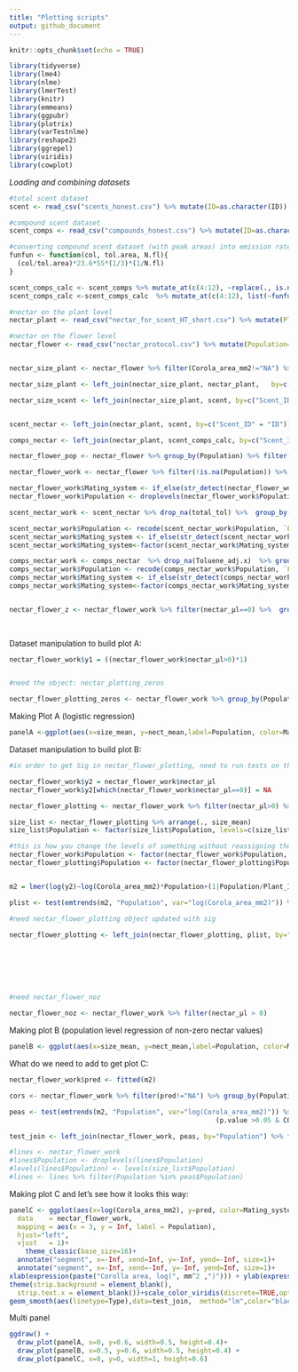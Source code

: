 ```yaml
---
title: "Plotting scripts"
output: github_document
---
```


```r
knitr::opts_chunk$set(echo = TRUE)
```

```r
library(tidyverse)
library(lme4)
library(nlme)
library(lmerTest)
library(knitr)
library(emmeans)
library(ggpubr)
library(plotrix)
library(varTestnlme)
library(reshape2)
library(ggrepel)
library(viridis)
library(cowplot)
```

*Loading and combining datasets*

```r
#total scent dataset
scent <- read_csv("scents_honest.csv") %>% mutate(ID=as.character(ID)) 

#compound scent dataset
scent_comps <- read_csv("compounds_honest.csv") %>% mutate(ID=as.character(ID))

#converting compound scent dataset (with peak areas) into emission rates
funfun <- function(col, tol.area, N.fl){
  (col/tol.area)*23.6*55*(1/3)*(1/N.fl)
}

scent_comps_calc <- scent_comps %>% mutate_at(c(4:12), ~replace(., is.na(.), 0)) %>% left_join(., scent, by="ID")
scent_comps_calc <-scent_comps_calc  %>% mutate_at(c(4:12), list(~funfun(., Toluene_adj.y,NFlowers.x)))

#nectar on the plant level
nectar_plant <- read_csv("nectar_for_scent_HT_short.csv") %>% mutate(Plant_id=as.factor(as.character(Plant_id)))

#nectar on the flower level
nectar_flower <- read_csv("nectar_protocol.csv") %>% mutate(Population=as.factor(Population), Plant_ID=as.factor(as.character(Plant_ID)), Flower_id=as.factor(as.character(Flower_id)), plant_id=as.factor(as.character(plant_id)))


nectar_size_plant <- nectar_flower %>% filter(Corola_area_mm2!="NA") %>%   group_by(Population, plant_id) %>% summarize(size=mean(Corola_area_mm2), nect=mean(nectar_μl))

nectar_size_plant <- left_join(nectar_size_plant, nectar_plant,   by=c("Population", "plant_id"="Plant_id")) %>% group_by(Population) %>%  filter(length(unique(plant_id))>=8) %>% dplyr::select(-Mean_nectar, -Notes, -`X7`)

nectar_size_scent <- left_join(nectar_size_plant, scent, by=c("Scent_ID"="ID")) %>%  filter(Scent_ID!="NA") %>% drop_na() %>% mutate(log_size = log(size), log_nect=log(nect+0.0001), log_scent=log(total_tol))


scent_nectar <- left_join(nectar_plant, scent, by=c("Scent_ID" = "ID"))

comps_nectar <- left_join(nectar_plant, scent_comps_calc, by=c("Scent_ID" = "ID"))

```

```r

nectar_flower_pop <- nectar_flower %>% group_by(Population) %>% filter(length(unique(Plant_ID))>=8)

nectar_flower_work <- nectar_flower %>% filter(!is.na(Population)) %>%  filter(!is.na(nectar_μl)) %>% filter(!is.na(Corola_area_mm2)) %>% filter(Corola_area_mm2>0) %>% filter(Population %in% nectar_flower_pop$Population)

nectar_flower_work$Mating_system <- if_else(str_detect(nectar_flower_work$Population,"^G|^I"), "SI", "SC")
nectar_flower_work$Population <- droplevels(nectar_flower_work$Population)

scent_nectar_work <- scent_nectar %>% drop_na(total_tol) %>%  group_by(Population) %>% filter(length(unique(Plant_id))>=8)

scent_nectar_work$Population <- recode(scent_nectar_work$Population, `Fr3/IT11`="Fr3", `Fr4/IT12`="Fr4")
scent_nectar_work$Mating_system <- if_else(str_detect(scent_nectar_work$Population,"^G|^I"), "SI", "SC")
scent_nectar_work$Mating_system<-factor(scent_nectar_work$Mating_system, levels=c("SI", "SC"))

comps_nectar_work <- comps_nectar  %>% drop_na(Toluene_adj.x)  %>% group_by(Population) %>% filter(length(unique(Plant_id))>=8)
comps_nectar_work$Population <- recode(comps_nectar_work$Population, `Fr3/IT11`="Fr3", `Fr4/IT12`="Fr4")
comps_nectar_work$Mating_system <- if_else(str_detect(comps_nectar_work$Population,"^G|^I"), "SI", "SC")
comps_nectar_work$Mating_system<-factor(comps_nectar_work$Mating_system, levels=c("SI", "SC"))


nectar_flower_z <- nectar_flower_work %>% filter(nectar_μl==0) %>%  group_by(Population, plant_id) %>% summarize(N_fl=length(flower_id))
                                                                                                                 
                                                                                                                 
```

Dataset manipulation to build plot A:
```r
nectar_flower_work$y1 = ((nectar_flower_work$nectar_μl>0)*1)


#need the object: nectar_plotting_zeros

nectar_flower_plotting_zeros <- nectar_flower_work %>% group_by(Population) %>% mutate(nect_mean=mean(y1), nect_min=min(y1), nect_max=max(y1), size_mean=mean(log(Corola_area_mm2)), size_min=min(log(Corola_area_mm2)), size_max=max(log(Corola_area_mm2)), size_se=std.error(log(Corola_area_mm2)), nect_se=std.error(y1)) %>% summarize(nect_mean=unique(nect_mean),nect_min=unique(nect_min), nect_max=unique(nect_max), size_mean=unique(size_mean), size_min=unique(size_min), size_max=unique(size_max), size_se=unique(size_se), nect_se=unique(nect_se)) %>% mutate(Mating_system=if_else(str_detect(Population,"^G|^I"), "SI", "SC"))


```

Making Plot A (logistic regression)
```r
panelA <-ggplot(aes(x=size_mean, y=nect_mean,label=Population, color=Mating_system), data=nectar_flower_plotting_zeros)+geom_errorbar(aes(x=size_mean, ymin=nect_mean-nect_se, ymax=nect_mean+nect_se), data=nectar_flower_plotting_zeros, size=1.25, show.legend=F)+geom_errorbarh(aes(y=nect_mean, xmin=size_mean-size_se, xmax=size_mean+size_se), data=nectar_flower_plotting_zeros, size=1.25, show.legend=F)+ geom_smooth(aes(x=log(Corola_area_mm2), y=y1), data=nectar_flower_work, method="glm", method.args = list(family = "binomial"), se=FALSE, color="black", linetype=2)+geom_point(aes(x=log(Corola_area_mm2), y=y1, color=Mating_system), data=nectar_flower_work, show.legend=F)+geom_label_repel(aes(x=size_mean, y=nect_mean,label=Population, color=Mating_system), data=nectar_flower_plotting_zeros, max.overlaps=100,min.segment.length = 0, show.legend=F)+theme_classic(base_size = 16)+xlab(expression(paste("Corolla area, log(", mm^2 ,")")))+ylab("Presence of nectar")+scale_color_viridis(discrete=TRUE,option="magma",begin=.6, end=0.8)
```

Dataset manipulation to build plot B:
```r
#in order to get Sig in nectar_flower_plotting, need to run tests on the model

nectar_flower_work$y2 = nectar_flower_work$nectar_μl
nectar_flower_work$y2[which(nectar_flower_work$nectar_μl==0)] = NA

nectar_flower_plotting <- nectar_flower_work %>% filter(nectar_μl>0) %>%  group_by(Population) %>% mutate(nect_mean=mean(log(nectar_μl)), nect_min=min(log(nectar_μl)), nect_max=max(log(nectar_μl)), size_mean=mean(log(Corola_area_mm2)), size_min=min(log(Corola_area_mm2)), size_max=max(log(Corola_area_mm2)), size_se=std.error(log(Corola_area_mm2)), nect_se=std.error(log(nectar_μl))) %>% summarize(nect_mean=unique(nect_mean),nect_min=unique(nect_min), nect_max=unique(nect_max), size_mean=unique(size_mean), size_min=unique(size_min), size_max=unique(size_max), size_se=unique(size_se), nect_se=unique(nect_se)) %>% mutate(Mating_system=if_else(str_detect(Population,"^G|^I"), "SI", "SC"))

size_list <- nectar_flower_plotting %>% arrange(., size_mean) 
size_list$Population <- factor(size_list$Population, levels=c(size_list$Population))

#this is how you change the levels of something without reassigning the values erroneously
nectar_flower_work$Population <- factor(nectar_flower_work$Population, levels=c(size_list$Population))
nectar_flower_plotting$Population <- factor(nectar_flower_plotting$Population, levels=c(size_list$Population))


m2 = lmer(log(y2)~log(Corola_area_mm2)*Population+(1|Population/Plant_ID),data=nectar_flower_work,  na=na.exclude)

plist <- test(emtrends(m2, "Population", var="log(Corola_area_mm2)")) %>% mutate(Sig = if_else(p.value < 0.059, "A", "No"))

#need nectar_flower_plotting object updated with sig

nectar_flower_plotting <- left_join(nectar_flower_plotting, plist, by="Population")







#need nectar_flower_noz

nectar_flower_noz <- nectar_flower_work %>% filter(nectar_μl > 0)
```


Making plot B (population level regression of non-zero nectar values)

```r
panelB <- ggplot(aes(x=size_mean, y=nect_mean,label=Population, color=Mating_system), data=nectar_flower_plotting)+geom_errorbar(aes(x=size_mean, ymin=nect_mean-nect_se, ymax=nect_mean+nect_se, alpha=Sig.y), data=nectar_flower_plotting, size=1.25, show.legend=F)+geom_errorbarh(aes(y=nect_mean, xmin=size_mean-size_se, xmax=size_mean+size_se, alpha=Sig.y), data=nectar_flower_plotting, size=1.25, show.legend=F)+geom_smooth(aes(x=log(Corola_area_mm2), y=log(nectar_μl)), data=nectar_flower_noz, method="lm", se=FALSE, color="black", linetype=2)+geom_label_repel(aes(x=size_mean, y=nect_mean,label=Population, color=Mating_system), data=nectar_flower_plotting, max.overlaps=100,min.segment.length = 0, show.legend=F)+theme_classic(base_size = 16)+xlab(expression(paste("Corolla area, log(", mm^2 ,")"))) + ylab(expression(paste("Nectar volume, log(", mu,"l)")))+scale_alpha_manual(values=c(1,0.5), labels=c("1", "0.5"))+scale_color_viridis(discrete=TRUE,option="magma",begin=.6, end=0.8)
```
What do we need to add to get plot C:
```r
nectar_flower_work$pred <- fitted(m2)

cors <- nectar_flower_work %>% filter(pred!="NA") %>% group_by(Population) %>% summarize(COR_raw=cor(log(y2),log(Corola_area_mm2)), COR_pred=cor(pred,log(Corola_area_mm2)))

peas <- test(emtrends(m2, "Population", var="log(Corola_area_mm2)")) %>% mutate(COR_raw=cors$COR_raw, COR_pred=cors$COR_pred) %>% mutate(Type=case_when(p.value <0.05~"A",                                                                                              (p.value >0.05 & COR_raw > 0.2) ~ "B",
                                                    (p.value >0.05 & COR_raw < 0.2) ~ "C")) 

test_join <- left_join(nectar_flower_work, peas, by="Population") %>% filter(Type!="C")

#lines <- nectar_flower_work
#lines$Population <- droplevels(lines$Population)
#levels(lines$Population) <- levels(size_list$Population)
#lines <- lines %>% filter(Population %in% peas$Population)
```


Making plot C and let's see how it looks this way:

```r
panelC <- ggplot(aes(x=log(Corola_area_mm2), y=pred, color=Mating_system, group=Population), data=nectar_flower_work)+geom_point(aes(x=log(Corola_area_mm2), y=pred, color=Mating_system, group=Population), data=nectar_flower_work)+ facet_wrap(~Population, dir="v")+geom_text(
  data    = nectar_flower_work,
  mapping = aes(x = 3, y = Inf, label = Population),
  hjust="left",
  vjust   = 1)+
    theme_classic(base_size=16)+
  annotate("segment", x=-Inf, xend=Inf, y=-Inf, yend=-Inf, size=1)+
  annotate("segment", x=-Inf, xend=-Inf, y=-Inf, yend=Inf, size=1)+
xlab(expression(paste("Corolla area, log(", mm^2 ,")"))) + ylab(expression(paste("Nectar volume, log(", mu,"l)")))+ theme(legend.position = "none") + 
theme(strip.background = element_blank(),
  strip.text.x = element_blank())+scale_color_viridis(discrete=TRUE,option="magma",begin=.6, end=0.8)+scale_x_continuous(breaks=c(3,4,5))+
geom_smooth(aes(linetype=Type),data=test_join,  method="lm",color="black", se=F)
```
Multi panel
```r
ggdraw() +
  draw_plot(panelA, x=0, y=0.6, width=0.5, height=0.4)+
  draw_plot(panelB, x=0.5, y=0.6, width=0.5, height=0.4) +
  draw_plot(panelC, x=0, y=0, width=1, height=0.6)
```

